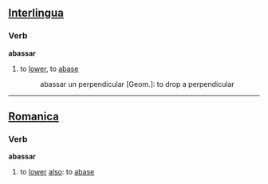 == [[Interlingua]] ==
===Verb===
'''abassar'''
# to [[lower]], to [[abase]]
#: abassar un perpendicular [Geom.]: to drop a perpendicular

----
==[[Romanica]]==
===Verb===
<b>abassar</b>
#to [[lower]] [[also]]: to [[abase]]